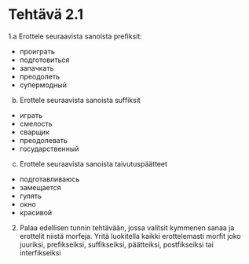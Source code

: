Tehtävä 2.1
===========

1.a Erottele seuraavista sanoista prefiksit:

- проиграть
- подготовиться
- запачкать
- преодолеть
- супермодный

b. Erottele seuraavista sanoista suffiksit

- играть
- смелость
- сварщик
- преодолевать
- государственный

c. Erottele seuraavista sanoista taivutuspäätteet

- подготавливаюсь
- замещается
- гулять
- окно
- красивой


2. Palaa edellisen tunnin tehtävään, jossa valitsit kymmenen sanaa ja erottelit
   niistä morfeja. Yritä luokitella kaikki erottelemasti morfit joko juuriksi,
   prefikseiksi, suffikseiksi, päätteiksi, postfikseiksi tai interfikseiksi

